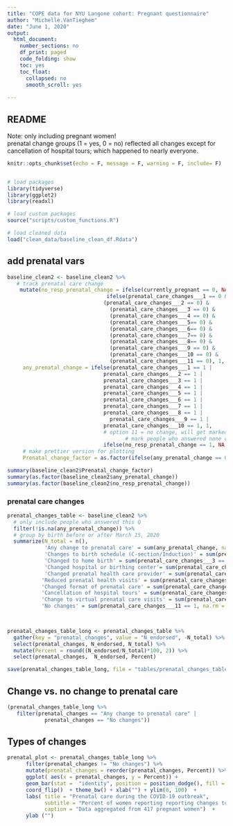 ```yaml
---
title: "COPE data for NYU Langone cohort: Pregnant questionnaire"
author: "Michelle.VanTieghem"
date: "June 1, 2020"
output:
  html_document:
    number_sections: no
    df_print: paged
    code_folding: show
    toc: yes
    toc_float:
      collapsed: no
      smooth_scroll: yes
      
---
```


## README 
Note: only including pregnant women! \
prenatal change groups (1 = yes, 0 = no) reflected all changes except for cancellation of hospital tours; which happened to nearly everyone.

```r
knitr::opts_chunk$set(echo = F, message = F, warning = F, include= F)


# load packages
library(tidyverse)
library(ggplot2)
library(readxl)

# load custom packages
source("scripts/custom_functions.R")

# load cleaned data
load("clean_data/baseline_clean_df.Rdata")
```


## add prenatal vars
```r
baseline_clean2 <- baseline_clean2 %>%
   # track prenatal care change
    mutate(no_resp_prenatal_change = ifelse(currently_pregnant == 0, NA,
                                ifelse(prenatal_care_changes___1 == 0 &
                               (prenatal_care_changes___2 == 0) &
                                 (prenatal_care_changes___3 == 0) &
                                 (prenatal_care_changes___4 == 0) &
                                 (prenatal_care_changes___5== 0) &
                                 (prenatal_care_changes___6== 0) &
                                 (prenatal_care_changes___7== 0) &
                                 (prenatal_care_changes___8== 0) &
                                 (prenatal_care_changes___9 == 0) &
                                 (prenatal_care_changes___10 == 0) & 
                                 (prenatal_care_changes___11 == 0), 1, 0)),
     any_prenatal_change = ifelse(prenatal_care_changes___1 == 1 |
                               prenatal_care_changes___2 == 1 |
                               prenatal_care_changes___3 == 1 |
                               prenatal_care_changes___4 == 1 |
                               prenatal_care_changes___5 == 1 |
                               prenatal_care_changes___6 == 1 |
                               prenatal_care_changes___7 == 1 |
                               prenatal_care_changes___8 == 1 |
                                 prenatal_care_changes___9 == 1 |
                               prenatal_care_changes___10 == 1, 1, 
                               # option 11 = no change, will get marked 0 
                                      # mark people who answered none of these options as NA.
                               ifelse(no_resp_prenatal_change == 1, NA, 0)),
     # make prettier version for plotting  
     Prenatal_change_factor = as.factor(ifelse(any_prenatal_change == 0, "No changes", "Changes to Prenatal Care")))

summary(baseline_clean2$Prenatal_change_factor)
summary(as.factor(baseline_clean2$any_prenatal_change))
summary(as.factor(baseline_clean2$no_resp_prenatal_change))
```

### prenatal care changes

```r
prenatal_changes_table <- baseline_clean2 %>%
  # only include people who answered this Q
  filter(!is.na(any_prenatal_change)) %>%
  # group by birth before or after March 15, 2020
  summarize(N_total = n(), 
            'Any change to prenatal care' = sum(any_prenatal_change, na.rm = T),
            'Changes to birth schedule (C-section/Induction)' = sum(prenatal_care_changes___1 == 1 | prenatal_care_changes___2 == 1, na.rm = T), 
            'Changed to home birth' = sum(prenatal_care_changes___3 == 1, na.rm = T), 
            'Changed hospital or birthing center'= sum(prenatal_care_changes___5 == 1, na.rm = T),
            'Changed prenatal health care provider' = sum(prenatal_care_changes___6 == 1, na.rm = T),
           'Reduced prenatal health visits' = sum(prenatal_care_changes___7 == 1,na.rm = T),
           'Changed format of prenatal care' = sum(prenatal_care_changes___8 == 1, na.rm = T),
           'Cancellation of hospital tours' = sum(prenatal_care_changes___9 == 1, na.rm = T),
           'Change to virtual prenatal care visits' = sum(prenatal_care_changes___10 == 1, na.rm = T),
           'No changes' = sum(prenatal_care_changes___11 == 1, na.rm = T))
           


prenatal_changes_table_long <- prenatal_changes_table %>%
  gather(key = "prenatal_changes", value = "N_endorsed", -N_total) %>%
  select(prenatal_changes, N_endorsed, N_total) %>%
  mutate(Percent = round((N_endorsed/N_total)*100, 2)) %>%
  select(prenatal_changes,  N_endorsed, Percent)

save(prenatal_changes_table_long, file = "tables/prenatal_changes_table_long.Rdata")
```



## Change vs. no change to prenatal care
```r
(prenatal_changes_table_long %>%
   filter(prenatal_changes == "Any change to prenatal care" |
            prenatal_changes == "No changes"))
```

##  Types of changes

```r
prenatal_plot <- prenatal_changes_table_long %>%
      filter(prenatal_changes != "No changes") %>%
      mutate(prenatal_changes = reorder(prenatal_changes, Percent)) %>%
      ggplot( aes(x = prenatal_changes, y = Percent)) + 
      geom_bar(stat =  "identity", position = position_dodge(), fill = "dark red") + 
      coord_flip()  + theme_bw() + xlab("") + ylim(0, 100)  +
      labs( title = "Prenatal care during the COVID-19 outbreak", 
            subtitle = "Percent of women reporting reporting changes to prenatal care", 
            caption = "Data aggregated from 417 pregnant women")  +
      ylab ("") 

```